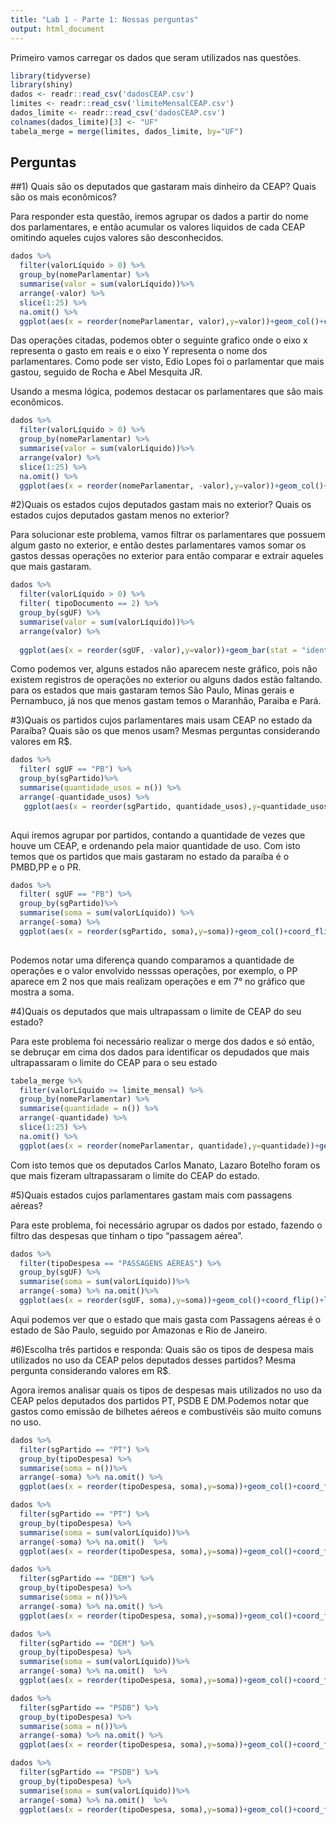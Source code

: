 ---
title: "Lab 1 - Parte 1: Nossas perguntas"
output: html_document
---

Primeiro vamos carregar os dados que seram utilizados nas questões.

```{r,echo=FALSE}
library(tidyverse)
library(shiny)
dados <- readr::read_csv('dadosCEAP.csv')
limites <- readr::read_csv('limiteMensalCEAP.csv')
dados_limite <- readr::read_csv('dadosCEAP.csv')
colnames(dados_limite)[3] <- "UF"
tabela_merge = merge(limites, dados_limite, by="UF")

```
## Perguntas

##1) Quais são os deputados que gastaram mais dinheiro da CEAP? Quais são os mais econômicos?

Para responder esta questão, iremos agrupar os dados a partir do nome dos parlamentares, e então acumular os valores liquidos de cada CEAP omitindo aqueles cujos valores são desconhecidos. 

```{r,echo=FALSE}

dados %>%
  filter(valorLíquido > 0) %>%
  group_by(nomeParlamentar) %>%
  summarise(valor = sum(valorLíquido))%>%
  arrange(-valor) %>%
  slice(1:25) %>%
  na.omit() %>%
  ggplot(aes(x = reorder(nomeParlamentar, valor),y=valor))+geom_col()+coord_flip()+labs(title="Gasto dos deputados",x = "parlamentares",y = "gastos em reais")
```


Das operações citadas, podemos obter o seguinte grafico onde o eixo x representa o gasto em reais e o eixo Y representa o nome dos parlamentares. Como pode ser visto, Edio Lopes foi o parlamentar que mais gastou, seguido de Rocha e Abel Mesquita JR.



Usando a mesma lógica, podemos destacar os parlamentares que são mais econômicos. 
```{r,echo=FALSE}
dados %>%
  filter(valorLíquido > 0) %>%
  group_by(nomeParlamentar) %>%
  summarise(valor = sum(valorLíquido))%>%
  arrange(valor) %>%
  slice(1:25) %>%
  na.omit() %>%
  ggplot(aes(x = reorder(nomeParlamentar, -valor),y=valor))+geom_col()+coord_flip()+labs(title="Parlamentares que menos gastaram.",x = "parlamentares",y = "gastos em reais")
```



#2)Quais os estados cujos deputados gastam mais no exterior? Quais os estados cujos deputados gastam menos no exterior? 

Para solucionar este problema, vamos filtrar os parlamentares que possuem algum gasto no exterior, e então destes parlamentares vamos somar os gastos dessas operações no exterior para então comparar e extrair aqueles que mais gastaram. 


```{r,echo=FALSE}
dados %>%
  filter(valorLíquido > 0) %>%
  filter( tipoDocumento == 2) %>%
  group_by(sgUF) %>%
  summarise(valor = sum(valorLíquido))%>%
  arrange(valor) %>%
 
  ggplot(aes(x = reorder(sgUF, -valor),y=valor))+geom_bar(stat = "identity")+coord_flip()+labs(title="Gastos no exterior",x = "parlamentares",y = "gastos em reais")
```
Como podemos ver, alguns estados não aparecem neste gráfico, pois não existem registros de operações no exterior ou alguns dados estão faltando. para os estados que mais gastaram temos São Paulo, Minas gerais e Pernambuco, já nos que menos gastam temos o Maranhão, Paraiba e Pará. 




#3)Quais os partidos cujos parlamentares mais usam CEAP no estado da Paraíba? Quais são os que menos usam? Mesmas perguntas considerando valores em R$. 


```{r,echo=FALSE}
dados %>%
  filter( sgUF == "PB") %>%
  group_by(sgPartido)%>%
  summarise(quantidade_usos = n()) %>%
  arrange(-quantidade_usos) %>% 
   ggplot(aes(x = reorder(sgPartido, quantidade_usos),y=quantidade_usos))+geom_col()+coord_flip()+labs(title="Parlamentares que menos gastaram.",x = "parlamentares",y = "gastos em reais")
 
```
Aqui iremos agrupar por partidos, contando a quantidade de vezes que houve um CEAP, e ordenando pela maior quantidade de uso. Com isto temos que os partidos que mais gastaram no estado da paraíba é o PMBD,PP e o PR.   


```{r,echo=FALSE}
dados %>%
  filter( sgUF == "PB") %>%
  group_by(sgPartido)%>%
  summarise(soma = sum(valorLíquido)) %>%
  arrange(-soma) %>% 
  ggplot(aes(x = reorder(sgPartido, soma),y=soma))+geom_col()+coord_flip()+labs(title="Parlamentares que menos gastaram.",x = "parlamentares",y = "gastos em reais")
 
```

Podemos notar uma diferença quando comparamos a quantidade de operações e o valor envolvido nesssas operações, por exemplo, o PP aparece em 2 nos que mais realizam operações e em 7° no gráfico que mostra a soma.



#4)Quais os deputados que mais ultrapassam o limite de CEAP do seu estado? 

Para este problema foi necessário realizar o merge dos dados e só então, se debruçar em cima dos dados para identificar os depudados que mais ultrapassaram o limite do CEAP para o seu estado 

```{r,echo=FALSE}

tabela_merge %>%
  filter(valorLíquido >= limite_mensal) %>%
  group_by(nomeParlamentar) %>%
  summarise(quantidade = n()) %>%
  arrange(-quantidade) %>% 
  slice(1:25) %>%
  na.omit() %>%
  ggplot(aes(x = reorder(nomeParlamentar, quantidade),y=quantidade))+geom_col()+coord_flip()+labs(title="Parlamentares que mais ultrapassaram o limite",x = "parlamentares",y = "gastos em reais")
```
Com isto temos que os deputados Carlos Manato, Lazaro Botelho foram os que mais fizeram ultrapassaram o limite do CEAP do estado.



#5)Quais estados cujos parlamentares gastam mais com passagens aéreas?


Para este problema, foi necessário agrupar os dados por estado, fazendo o filtro das despesas que tinham o tipo "passagem aérea". 
```{r,echo=FALSE}

dados %>%
  filter(tipoDespesa == "PASSAGENS AÉREAS") %>%
  group_by(sgUF) %>%
  summarise(soma = sum(valorLíquido))%>%
  arrange(-soma) %>% na.omit()%>%
  ggplot(aes(x = reorder(sgUF, soma),y=soma))+geom_col()+coord_flip()+labs(title="Parlamentares que mais ultrapassaram o limite",x = "parlamentares",y = "gastos em reais")
```
 
 
Aqui podemos ver que o estado que mais gasta com Passagens aéreas é o estado de São Paulo, seguido por Amazonas e Rio de Janeiro.



#6)Escolha três partidos e responda: Quais são os tipos de despesa mais utilizados no uso da CEAP pelos deputados desses partidos? Mesma pergunta considerando valores em R$.

Agora iremos analisar quais os tipos de despesas mais utilizados no uso da CEAP pelos deputados dos partidos PT, PSDB E DM.Podemos notar que gastos como emissão de bilhetes aéreos e combustivéis são muito comuns no uso. 
```{r,echo=FALSE}

dados %>%
  filter(sgPartido == "PT") %>%
  group_by(tipoDespesa) %>%
  summarise(soma = n())%>%
  arrange(-soma) %>% na.omit() %>%
  ggplot(aes(x = reorder(tipoDespesa, soma),y=soma))+geom_col()+coord_flip()+labs(title="Principais despesas do PT",x = "Despesas",y = "quantidade")
```
 


```{r,echo=FALSE}
 
dados %>%
  filter(sgPartido == "PT") %>%
  group_by(tipoDespesa) %>%
  summarise(soma = sum(valorLíquido))%>%
  arrange(-soma) %>% na.omit()  %>%
  ggplot(aes(x = reorder(tipoDespesa, soma),y=soma))+geom_col()+coord_flip()+labs(title="Principais despesas do PT",x = "Despesas",y = "gastos em reais")
```

```{r,echo=FALSE}

dados %>%
  filter(sgPartido == "DEM") %>%
  group_by(tipoDespesa) %>%
  summarise(soma = n())%>%
  arrange(-soma) %>% na.omit() %>%
  ggplot(aes(x = reorder(tipoDespesa, soma),y=soma))+geom_col()+coord_flip()+labs(title="Principais despesas do DEM",x = "Despesas",y = "quantidade")
```
 


```{r,echo=FALSE}
 
dados %>%
  filter(sgPartido == "DEM") %>%
  group_by(tipoDespesa) %>%
  summarise(soma = sum(valorLíquido))%>%
  arrange(-soma) %>% na.omit()  %>%
  ggplot(aes(x = reorder(tipoDespesa, soma),y=soma))+geom_col()+coord_flip()+labs(title="Principais despesas do DEM",x = "Despesas",y = "gastos em reais")
```

```{r,echo=FALSE}

dados %>%
  filter(sgPartido == "PSDB") %>%
  group_by(tipoDespesa) %>%
  summarise(soma = n())%>%
  arrange(-soma) %>% na.omit() %>%
  ggplot(aes(x = reorder(tipoDespesa, soma),y=soma))+geom_col()+coord_flip()+labs(title="Principais despesas do PSDB",x = "Despesas",y = "quantidade")
```
 


```{r,echo=FALSE}
 
dados %>%
  filter(sgPartido == "PSDB") %>%
  group_by(tipoDespesa) %>%
  summarise(soma = sum(valorLíquido))%>%
  arrange(-soma) %>% na.omit()  %>%
  ggplot(aes(x = reorder(tipoDespesa, soma),y=soma))+geom_col()+coord_flip()+labs(title="Principais despesas do PSDB",x = "Despesas",y = "gastos em reais")
```



 

